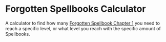
# Forgotten Spellbooks Calculator

A calculator to find how many [Forgotten Spellbook Chapter 1](https://l2central.info/main/items/48876.html) you need to reach a specific level, or what level you reach with the specific amount of Spellbooks.

<br />

<ForgottenPowerCalculator />